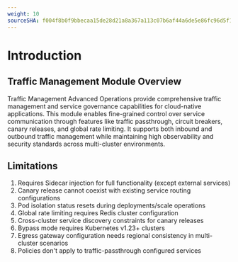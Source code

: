 ```yaml
---
weight: 10
sourceSHA: f004f8b0f9bbecaa15de28d21a8a367a113c07b6af44a6de5e86fc96d5f13741
---
```


# Introduction

## Traffic Management Module Overview

Traffic Management Advanced Operations provide comprehensive traffic management and service governance capabilities for cloud-native applications. This module enables fine-grained control over service communication through features like traffic passthrough, circuit breakers, canary releases, and global rate limiting. It supports both inbound and outbound traffic management while maintaining high observability and security standards across multi-cluster environments.

## Limitations

1. Requires Sidecar injection for full functionality (except external services)
2. Canary release cannot coexist with existing service routing configurations
3. Pod isolation status resets during deployments/scale operations
4. Global rate limiting requires Redis cluster configuration
5. Cross-cluster service discovery constraints for canary releases
6. Bypass mode requires Kubernetes v1.23+ clusters
7. Egress gateway configuration needs regional consistency in multi-cluster scenarios
8. Policies don't apply to traffic-passthrough configured services


